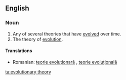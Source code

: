 ==English==
{{wikipedia|Evolutionary Theory}}

===Noun===
{{en-noun|head=[[evolutionary]] [[theory]]|evolutionary theories}}

# Any of several theories that have [[evolved]] over time.
# The theory of [[evolution]].

====Translations====
* Romanian: [[teorie evoluționară]] {{f}}, [[teorie evoluțională]] {{f}}

[[ta:evolutionary theory]]